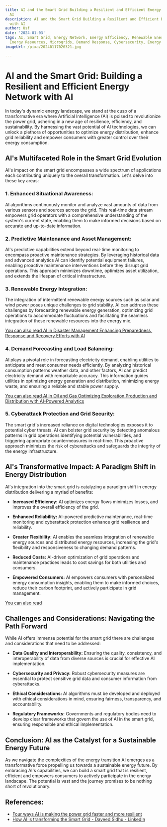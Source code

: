 ```yaml
---
title: AI and the Smart Grid Building a Resilient and Efficient Energy Network with
  AI
description: AI and the Smart Grid Building a Resilient and Efficient Energy Network
  with AI
author: Usf
date: '2024-01-03'
tags: AI, Smart Grid, Energy Network, Energy Efficiency, Renewable Energy, Distributed
  Energy Resources, Microgrids, Demand Response, Cybersecurity, Energy Storage
imageUrl: /pixa/20240117020321.jpg

---
```

# AI and the Smart Grid: Building a Resilient  and Efficient Energy Network with AI

In today's dynamic energy landscape, we stand at the cusp of a transformative era  where Artificial Intelligence (AI) is poised to revolutionize the  power grid, ushering  in  a new age of resilience, efficiency, and  sustainability. By harnessing  the vast potential of AI technologies, we can unlock a plethora  of opportunities to  optimize energy distribution, enhance grid reliability and  empower consumers with greater control over their energy consumption.

## AI's Multifaceted Role in the Smart Grid Evolution

AI's impact on the smart  grid encompasses a wide spectrum of applications each contributing uniquely to the overall transformation. Let's  delve into these  key areas:

### 1. Enhanced Situational Awareness:

AI algorithms continuously monitor and analyze vast amounts of data from various  sensors and sources across the grid. This real-time data stream empowers grid operators with a comprehensive understanding of the system's current state, enabling them to make informed decisions based on  accurate and up-to-date information.

### 2. Predictive  Maintenance and Asset Management:

AI's predictive capabilities extend beyond real-time monitoring to encompass proactive maintenance strategies.  By leveraging historical  data and advanced  analytics AI  can identify potential equipment failures, enabling proactive maintenance  interventions before they disrupt grid operations. This approach minimizes  downtime, optimizes asset utilization, and extends the lifespan of critical infrastructure.

### 3. Renewable Energy Integration:

The integration of intermittent renewable energy sources  such as solar and wind power poses unique challenges  to grid  stability.  AI can  address these challenges by forecasting  renewable energy generation, optimizing grid operations  to accommodate fluctuations and facilitating  the seamless integration of these renewable resources into the energy mix.

[You can also read AI  in Disaster Management Enhancing Preparedness, Response and Recovery Efforts with AI](AI%20in%20Disaster%20Management%20Enhancing%20Preparedness%2C%20Response%2C%20and%20Recovery%20Efforts%20with%20AI)


### 4. Demand  Forecasting and Load  Balancing:

AI plays a pivotal role in forecasting electricity demand, enabling utilities to anticipate  and meet consumer needs efficiently. By analyzing historical consumption patterns weather data, and other factors, AI can predict electricity  demand with remarkable accuracy. This information guides utilities in optimizing energy generation and distribution, minimizing energy waste, and  ensuring a reliable and stable power  supply.

[You can also read AI in Oil and Gas Optimizing Exploration Production and Distribution with  AI-Powered Analytics](AI%20in%20Oil%20and%20Gas%20Optimizing%20Exploration%2C%20Production%2C%20and%20Distribution%20with%20AI-Powered%20Analytics)


### 5. Cyberattack Protection  and Grid Security:

The smart grid's increased  reliance on digital technologies exposes it to potential cyber threats. AI  can bolster grid security by detecting  anomalous  patterns  in grid operations identifying potential vulnerabilities, and  triggering appropriate countermeasures in real-time. This proactive approach minimizes the  risk of cyberattacks and safeguards the integrity of  the energy infrastructure.

## AI's Transformative Impact: A Paradigm Shift in Energy Distribution

AI's integration into the smart grid is catalyzing  a paradigm shift in energy distribution delivering a myriad of benefits:

* **Increased Efficiency:** AI optimizes energy flows minimizes losses, and improves the overall  efficiency of the grid.

* **Enhanced Reliability:** AI-powered predictive maintenance, real-time monitoring and cyberattack protection enhance  grid resilience and reliability.

* **Greater  Flexibility:** AI enables the seamless integration of renewable energy sources and distributed energy resources,  increasing  the grid's flexibility and  responsiveness to changing demand patterns.

* **Reduced Costs:** AI-driven optimization of grid operations and maintenance practices leads  to cost savings for both utilities and consumers.

* **Empowered Consumers:** AI empowers consumers with personalized energy consumption insights, enabling them  to make  informed choices, reduce their carbon footprint, and actively participate in grid management.

[You can also read ]()


## Challenges  and Considerations: Navigating the Path Forward

While AI offers immense potential for the smart  grid there are challenges and considerations that need to be addressed:

* **Data Quality and  Interoperability:** Ensuring the quality, consistency, and interoperability of data  from diverse sources is crucial for  effective AI implementation.

*  **Cybersecurity and Privacy:** Robust cybersecurity  measures are essential to protect sensitive grid data and consumer  information from cyberattacks.

*  **Ethical Considerations:**  AI algorithms must be developed and deployed with ethical considerations in mind, ensuring fairness, transparency, and accountability.

* **Regulatory Frameworks:** Governments and regulatory bodies need to develop clear frameworks  that govern the use of AI in the smart grid, ensuring responsible and ethical implementation.

## Conclusion: AI as the Catalyst  for a Sustainable Energy Future

As we navigate the complexities of the energy transition AI emerges as a transformative  force propelling us towards a sustainable energy future. By embracing AI's capabilities, we  can build a smart grid that is resilient, efficient and empowers consumers to  actively participate in the energy landscape. The potential is vast and the journey promises to be nothing short of revolutionary.

## References:
- [Four ways AI is making the power grid faster and more resilient](https://www.technologyreview.com/2023/11/22/1083792/ai-power-grid-improvement/)
- [How AI is transforming the Smart Grid - Daveed Sidhu - LinkedIn](https://www.linkedin.com/pulse/how-ai-transforming-smart-grid-daveed-sidhu-37xdc)
